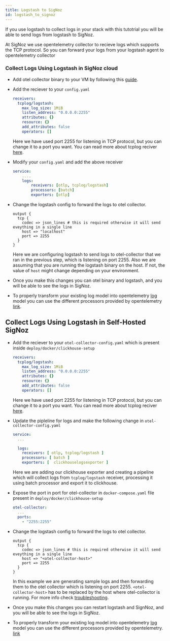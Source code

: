 ```yaml
---
title: Logstash to SigNoz
id: logstash_to_signoz
---
```



If you use logstash to collect logs in your stack with this tutotrial you will be able to send logs from logstash to SigNoz.

At SigNoz we use opentelemetry collector to recieve logs which supports the TCP protocol. So you can forward your logs from your logstash agent to opentelemetry collector

### Collect Logs Using Logstash in SigNoz cloud
  * Add otel collector binary to your VM by following this [guide](https://signoz.io/docs/tutorial/opentelemetry-binary-usage-in-virtual-machine/).
  * Add the reciever to your `config.yaml` 
    ```yaml
    receivers:
      tcplog/logstash:
        max_log_size: 1MiB
        listen_address: "0.0.0.0:2255"
        attributes: {}
        resource: {}
        add_attributes: false
        operators: []
    ```
    Here we have used port 2255 for listening in TCP protocol, but you can change it to a port you want.
    You can read more about tcplog reciver [here](https://github.com/open-telemetry/opentelemetry-collector-contrib/tree/main/receiver/tcplogreceiver).
 * Modify your `config.yaml` and add the above receiver
    ```yaml {4}
    service:
        ....
        logs:
            receivers: [otlp, tcplog/logstash]
            processors: [batch]
            exporters: [otlp]
    ```
  * Change the logstash config to forward the logs to otel collector.
    ```
    output {
      tcp {
        codec => json_lines # this is required otherwise it will send eveything in a single line
        host => "localhost"
        port => 2255
      }
    }
    ```
    Here we are configuring logstash to send logs to otel-collector that we ran in the previous step, which is listening on port 2255.
    Also we are assuming that you are running the logstash binary on the host. If not, the value of `host` might change depending on your environment. 

  *  Once you make this changes you can otel binary and logstash, and you will be able to see the logs in SigNoz.
  *  To properly transform your existing log model into opentelemetry [log](https://github.com/open-telemetry/opentelemetry-specification/blob/main/specification/logs/data-model.md) model you can use the different processors provided by opentelemetry [link](/docs/userguide/logs#processors-available-for-processing-logs).

## Collect Logs Using Logstash in Self-Hosted SigNoz

* Add the reciever to your `otel-collector-config.yaml` which is present inside `deploy/docker/clickhouse-setup`
    ```yaml
    receivers:
      tcplog/logstash:
        max_log_size: 1MiB
        listen_address: "0.0.0.0:2255"
        attributes: {}
        resource: {}
        add_attributes: false
        operators: []
    ```
    Here we have used port 2255 for listening in TCP protocol, but you can change it to a port you want.
    You can read more about tcplog reciver [here](https://github.com/open-telemetry/opentelemetry-collector-contrib/tree/main/receiver/tcplogreceiver).

* Update the pipleline for logs and make the following change in `otel-collector-config.yaml`
    ```yaml
    service:
      ...

      logs:
        receivers: [ otlp, tcplog/logstash ]
        processors: [ batch ]
        exporters: [  clickhouselogsexporter ]
    ```
    Here we are adding our clickhouse exporter and creating a pipeline which will collect logs from `tcplog/logstash` receiver, processing it using batch processor and export it to clickhouse.

* Expose the port in port for otel-collector in `docker-compose.yaml` file present in `deploy/docker/clickhouse-setup`
  ```yaml
  otel-collector:
    ...
    ports:
      - "2255:2255"
  ```

* Change the logstash config to forward the logs to otel collector.
    ```
    output {
      tcp {
        codec => json_lines # this is required otherwise it will send eveything in a single line
        host => "<otel-collector-host>"
        port => 2255
      }
    }
    ```
    In this example we are generating sample logs and then forwarding them to the otel collector which is listening on  port 2255.
    `<otel-collector-host>` has to be replaced by the host where otel-collector is running. For more info check [troubleshooting](/docs/install/troubleshooting#signoz-otel-collector-address-grid). 

*  Once you make this changes you can restart logstash and SignNoz, and you will be able to see the logs in SigNoz.
*  To properly transform your existing log model into opentelemetry [log](https://github.com/open-telemetry/opentelemetry-specification/blob/main/specification/logs/data-model.md) model you can use the different processors provided by opentelemetry. [link](/docs/userguide/logs#processors-available-for-processing-logs)